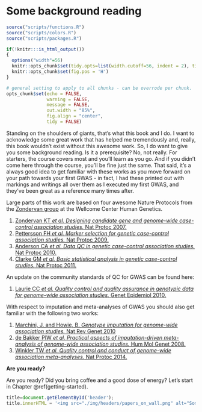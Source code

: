 # Some background reading  {#somebackgroundreading}
<!-- ![](./img/_headers/papers_on_wall.png){width=100%} -->
```r
source("scripts/functions.R")
source("scripts/colors.R")
source("scripts/packages.R")
```

```r
if(!knitr:::is_html_output())
{
  options("width"=56)
  knitr::opts_chunk$set(tidy.opts=list(width.cutoff=56, indent = 2), tidy = TRUE)
  knitr::opts_chunk$set(fig.pos = 'H')
}
```

```r
# general setting to apply to all chunks - can be overrode per chunk.
opts_chunk$set(echo = FALSE, 
               warning = FALSE, 
               message = FALSE, 
               out.width = "85%", 
               fig.align = "center", 
               tidy = FALSE)
```
Standing on the shoulders of giants, that's what this book and I do. I want to acknowledge some great work that has helped me tremendously and, really, this book wouldn't exist without this awesome work. So, I do want to give you some background reading. Is it a prerequisite? No, not really. For starters, the course covers most and you'll learn as you go. And if you didn't come here through the course, you'll be fine just the same. That said, it's a always good idea to get familiar with these works as you move forward on your path towards your first GWAS - in fact, I had these printed out with markings and writings all over them as I executed my first GWAS, and they've been great as a reference many times after. 

Large parts of this work are based on four awesome Nature Protocols from the [Zondervan group](https://www.well.ox.ac.uk/research/research-groups/zondervan-group){target="_blank"} at the Wellcome Center Human Genetics.

1. [Zondervan KT _et al._ *Designing candidate gene and genome-wide case-control association studies.* Nat Protoc 2007.](https://www.ncbi.nlm.nih.gov/pubmed/17947991){target="_blank"}
2. [Pettersson FH _et al._ *Marker selection for genetic case-control association studies.* Nat Protoc 2009.](https://www.ncbi.nlm.nih.gov/pubmed/19390530){target="_blank"}
3. [Anderson CA _et al._ *Data QC in genetic case-control association studies.* Nat Protoc 2010.](https://www.ncbi.nlm.nih.gov/pubmed/21085122){target="_blank"}
4. [Clarke GM _et al._ *Basic statistical analysis in genetic case-control studies.* Nat Protoc 2011.](https://www.ncbi.nlm.nih.gov/pubmed/21293453){target="_blank"}

An update on the community standards of QC for GWAS can be found here:

1. [Laurie CC _et al._ *Quality control and quality assurance in genotypic data for genome-wide association studies.* Genet Epidemiol 2010.](https://www.ncbi.nlm.nih.gov/pubmed/20718045){target="_blank"}

With respect to imputation and meta-analyses of GWAS you should also get familiar with the following two works:

1. [Marchini, J. and Howie, B. *Genotype imputation for genome-wide association studies.* Nat Rev Genet 2010](https://doi.org/10.1038/nrg2796){target="_blank"}
2. [de Bakker PIW _et al._ *Practical aspects of imputation-driven meta-analysis of genome-wide association studies.* Hum Mol Genet 2008.](https://www.ncbi.nlm.nih.gov/pubmed/18852200){target="_blank"}
3. [Winkler TW _et al._ *Quality control and conduct of genome-wide association meta-analyses.* Nat Protoc 2014.](https://www.ncbi.nlm.nih.gov/pubmed/24762786){target="_blank"}


**Are you ready?**

Are you ready? Did you bring coffee and a good dose of energy? Let's start in Chapter \@ref(getting-started).

```js
title=document.getElementById('header');
title.innerHTML = '<img src="./img/headers/papers_on_wall.png" alt="Some background reading">' + title.innerHTML
```
